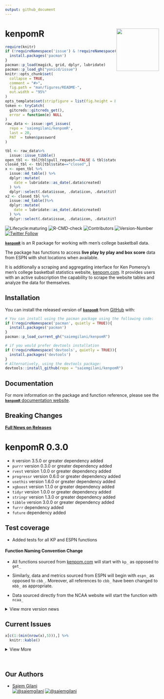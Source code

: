 ```yaml
---
output: github_document
---
```


# kenpomR <a href='http://saiemgilani.github.io/kenpomR'><img src="man/figures/logo.png" align="right" height="139"/></a>
```r
require(knitr)
if (!requireNamespace('issue') & !requireNamespace('pacman')){
  install.packages('pacman')
}
pacman::p_load(magick, grid, dplyr, lubridate)
pacman::p_load_gh("yonicd/issue")
knitr::opts_chunk$set(
  collapse = TRUE,
  comment = "#>",
  fig.path = "man/figures/README-",
  out.width = "95%"
)
opts_template$set(stripfigure = list(fig.height = 8, out.width = "95%"))
token <- tryCatch(
  gitcreds::gitcreds_get(),
  error = function(e) NULL
)
raw_data <- issue::get_issues(
  repo = 'saiemgilani/kenpomR',
  last = 20,
  PAT  = token$password
)

tbl <- raw_data%>%
  issue::issue_tibble()
open_tbl <- tbl[tbl$pull_request==FALSE & tbl$state=="open",]
closed_tbl <- tbl[tbl$state=="closed",]
x <- open_tbl %>%
  issue::md_table() %>% 
  dplyr::mutate(
    date = lubridate::as_date(.data$created)
  ) %>% 
  dplyr::select(.data$issue, .data$icon, .data$title, .data$labels, .data$opened_by, .data$date, .data$closed)
x2 <- closed_tbl %>% 
  issue::md_table()%>% 
  dplyr::mutate(
    date = lubridate::as_date(.data$created)
  ) %>% 
  dplyr::select(.data$issue, .data$icon, .data$title, .data$labels, .data$opened_by, .data$date, .data$closed)
```


<!-- badges: start -->

![Lifecycle:maturing](https://img.shields.io/badge/lifecycle-maturing-blue.svg?style=for-the-badge&logo=github) ![R-CMD-check](https://img.shields.io/github/workflow/status/saiemgilani/cfbfastr/R-CMD-check?label=R-CMD-Check&logo=R&logoColor=blue&style=for-the-badge) ![Contributors](https://img.shields.io/github/contributors/saiemgilani/kenpomr?style=for-the-badge)
![Version-Number](https://img.shields.io/github/r-package/v/saiemgilani/kenpomr?label=kenpomR&logo=R&style=for-the-badge) [![Twitter Follow](https://img.shields.io/twitter/follow/saiemgilani?color=blue&label=%40saiemgilani&logo=twitter&style=for-the-badge)](https://twitter.com/saiemgilani) <!-- badges: end -->

[**`kenpomR`**](https://saiemgilani.github.io/kenpomR/) is an R package for working with men's college basketball data. 

The package has functions to access **live play by play and box score** data from ESPN with shot locations when available.

It is additionally a scraping and aggregating interface for Ken Pomeroy's men's college basketball statistics website, [kenpom.com](https://kenpom.com). It provides users with an active subscription the capability to scrape the website tables and analyze the data for themselves.

## Installation

You can install the released version of [**`kenpomR`**](https://github.com/saiemgilani/kenpomR/) from [GitHub](https://github.com/saiemgilani/kenpomR) with:

``` r
# You can install using the pacman package using the following code:
if (!requireNamespace('pacman', quietly = TRUE)){
  install.packages('pacman')
}
pacman::p_load_current_gh("saiemgilani/kenpomR")
```

``` r
# if you would prefer devtools installation
if (!requireNamespace('devtools', quietly = TRUE)){
  install.packages('devtools')
}
# Alternatively, using the devtools package:
devtools::install_github(repo = "saiemgilani/kenpomR")
```

## Documentation

For more information on the package and function reference, please see the  [**`kenpomR`** documentation website](https://saiemgilani.github.io/kenpomR/).

## **Breaking Changes**

[**Full News on Releases**](https://saiemgilani.github.io/kenpomR/news/index.html)

# **kenpomR 0.3.0**

- ```R``` version 3.5.0 or greater dependency added
- ```purrr``` version 0.3.0 or greater dependency added
- ```rvest``` version 1.0.0 or greater dependency added
- ```progressr``` version 0.6.0 or greater dependency added
- ```usethis``` version 1.6.0 or greater dependency added
- ```xgboost``` version 1.1.0 or greater dependency added
- ```tidyr``` version 1.0.0 or greater dependency added
- ```stringr``` version 1.3.0 or greater dependency added
- ```tibble``` version 3.0.0 or greater dependency added
- ```furrr``` dependency added
- ```future``` dependency added

## **Test coverage**

* Added tests for all KP and ESPN functions

#### **Function Naming Convention Change**

* All functions sourced from [kenpom.com](https://www.kenpom.com/) will start with `kp_` as opposed to `get_` 

* Similarly, data and metrics sourced from ESPN will begin with `espn_` as opposed to `cbb_`. Moreover, all references to `cbb_` have been changed to `mbb_` as appropriate.

* Data sourced directly from the NCAA website will start the function with `ncaa_`


<details><summary>View more version news</summary>

#### New in v0.2.0-3: Support for ESPN's college basketball game data and NCAA NET Rankings

See the following ~~four~~ eight functions:

- [```kenpomR::espn_mbb_game_all()```](https://saiemgilani.github.io/kenpomR/reference/espn_mbb_game_all.html)
- [```kenpomR::espn_mbb_pbp()```](https://saiemgilani.github.io/kenpomR/reference/espn_mbb_pbp.html)
- [```kenpomR::espn_mbb_team_box()```](https://saiemgilani.github.io/kenpomR/reference/espn_mbb_team_box.html)

- [```kenpomR::espn_mbb_player_box()```](https://saiemgilani.github.io/kenpomR/reference/espn_mbb_player_box.html)

- [```kenpomR::espn_mbb_teams()```](https://saiemgilani.github.io/kenpomR/reference/espn_mbb_teams.html) (bumps to v0.2.1)

- [```kenpomR::espn_mbb_conferences()```](https://saiemgilani.github.io/kenpomR/reference/espn_mbb_conferences.html) (bumps to v0.2.1)

- [```kenpomR::espn_mbb_scoreboard()```](https://saiemgilani.github.io/kenpomR/reference/espn_mbb_scoreboard.html) (bumps to v0.2.2)
- [```kenpomR::ncaa_mbb_NET_rankings()```](https://saiemgilani.github.io/kenpomR/reference/ncaa_mbb_NET_rankings.html) (bumps to v0.2.3)
- [```kenpomR::espn_mbb_rankings()```](https://saiemgilani.github.io/kenpomR/reference/espn_mbb_rankings.html) (bumps to v0.2.3)

</details>

## Current Issues

```r
x[c(1:(min(nrow(x),5))),] %>%
  knitr::kable()
```

<details><summary>View More</summary>

```r
x2[c(1:(min(nrow(x),5))),] %>%
  knitr::kable()
```

</details>
<br>


## **Our Authors**

-   [Saiem Gilani](https://twitter.com/saiemgilani)       
<a href="https://twitter.com/saiemgilani" target="blank"><img src="https://img.shields.io/twitter/follow/saiemgilani?color=blue&label=%40saiemgilani&logo=twitter&style=for-the-badge" alt="@saiemgilani" /></a>
<a href="https://github.com/saiemgilani" target="blank"><img src="https://img.shields.io/github/followers/saiemgilani?color=eee&logo=Github&style=for-the-badge" alt="@saiemgilani" /></a>
